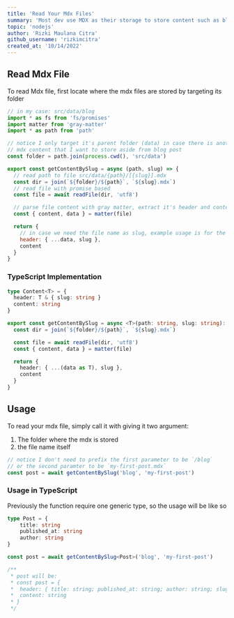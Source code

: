```yaml
---
title: 'Read Your Mdx Files'
summary: 'Most dev use MDX as their storage to store content such as blog, well this site use mdx too, this snippet useful to read mdx files'
topic: 'nodejs'
author: 'Rizki Maulana Citra'
github_username: 'rizkimcitra'
created_at: '10/14/2022'
---
```


## Read Mdx File

To read Mdx file, first locate where the mdx files are stored by targeting its folder

```js
// in my case: src/data/blog
import * as fs from 'fs/promises'
import matter from 'gray-matter'
import * as path from 'path'

// notice I only target it's parent folder (data) in case there is another
// mdx content that I want to store aside from blog post
const folder = path.join(process.cwd(), 'src/data')

export const getContentBySlug = async (path, slug) => {
  // read path to file src/data/{path}/[{slug}].mdx
  const dir = join(`${folder}/${path}`, `${slug}.mdx`)
  // read file with promise based
  const file = await readFile(dir, 'utf8')

  // parse file content with gray matter, extract it's header and content
  const { content, data } = matter(file)

  return {
    // in case we need the file name as slug, example usage is for the url page
    header: { ...data, slug },
    content
  }
}
```

### TypeScript Implementation

```ts
type Content<T> = {
  header: T & { slug: string }
  content: string
}

export const getContentBySlug = async <T>(path: string, slug: string): Promise<Content<T>> => {
  const dir = join(`${folder}/${path}`, `${slug}.mdx`)

  const file = await readFile(dir, 'utf8')
  const { content, data } = matter(file)

  return {
    header: { ...(data as T), slug },
    content
  }
}
```

## Usage

To read your mdx file, simply call it with giving it two argument:

1. The folder where the mdx is stored
2. the file name itself

```js
// notice I don't need to prefix the first parameter to be `/blog`
// or the second paramter to be `my-first-post.mdx`
const post = await getContentBySlug('blog', 'my-first-post')
```

### Usage in TypeScript

Previously the function require one generic type, so the usage will be like so

```ts
type Post = {
    title: string
    published_at: string
    author: string
}

const post = await getContentBySlug<Post>('blog', 'my-first-post')

/**
 * post will be:
 * const post = { 
 *  header: { title: string; published_at: string; author: string; slug: string }
 *  content: string
 * }
 */
```

